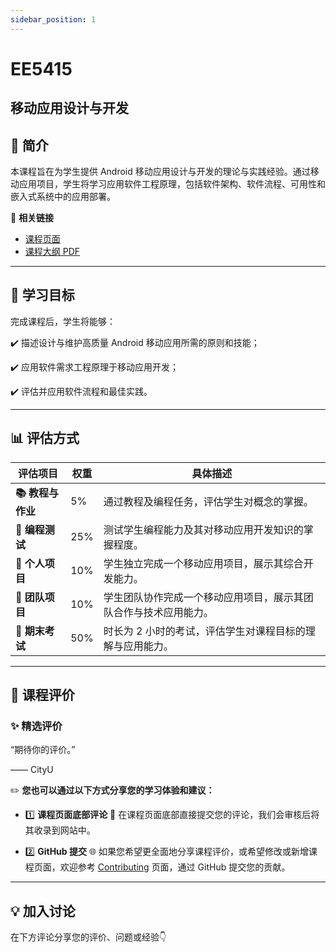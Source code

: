 ```yaml
---
sidebar_position: 1
---
```


# EE5415
## 移动应用设计与开发

## **📘 简介**
本课程旨在为学生提供 Android 移动应用设计与开发的理论与实践经验。通过移动应用项目，学生将学习应用软件工程原理，包括软件架构、软件流程、可用性和嵌入式系统中的应用部署。

🔗 **相关链接**
- [课程页面](https://www.cityu.edu.hk/catalogue/pg/202425/course/EE5415.htm)
- [课程大纲 PDF](https://www.cityu.edu.hk/catalogue/pg/202425/course/EE5415.pdf)

---

## **🎯 学习目标**

完成课程后，学生将能够：

✔️ 描述设计与维护高质量 Android 移动应用所需的原则和技能；

✔️ 应用软件需求工程原理于移动应用开发；

✔️ 评估并应用软件流程和最佳实践。

---

## **📊 评估方式**

| **评估项目**          | **权重** | **具体描述**                                                                                       |
|----------------------|---------|---------------------------------------------------------------------------------------------------|
| **📚 教程与作业**      | 5%      | 通过教程及编程任务，评估学生对概念的掌握。                                                          |
| **📝 编程测试**        | 25%     | 测试学生编程能力及其对移动应用开发知识的掌握程度。                                                  |
| **📝 个人项目**        | 10%     | 学生独立完成一个移动应用项目，展示其综合开发能力。                                                  |
| **📝 团队项目**        | 10%     | 学生团队协作完成一个移动应用项目，展示其团队合作与技术应用能力。                                      |
| **📖 期末考试**       | 50%     | 时长为 2 小时的考试，评估学生对课程目标的理解与应用能力。                                            |

---

## **💬 课程评价**

### ✨ **精选评价**
<div className={commentStyles.commentBox}>
    <p className={commentStyles.commentText}>
        “期待你的评价。”
    </p>
    <p className={commentStyles.commentAuthor}>—— CityU</p>
</div>

✏️ **您也可以通过以下方式分享您的学习体验和建议：**

- 1️⃣ **课程页面底部评论**
💬 在课程页面底部直接提交您的评论，我们会审核后将其收录到网站中。

- 2️⃣ **GitHub 提交**
🌐 如果您希望更全面地分享课程评价，或希望修改或新增课程页面，欢迎参考 [Contributing](https://penjc.github.io/CityU/contributing) 页面，通过 GitHub 提交您的贡献。

---

## **💡 加入讨论**

在下方评论分享您的评价、问题或经验👇
<Utterances />
